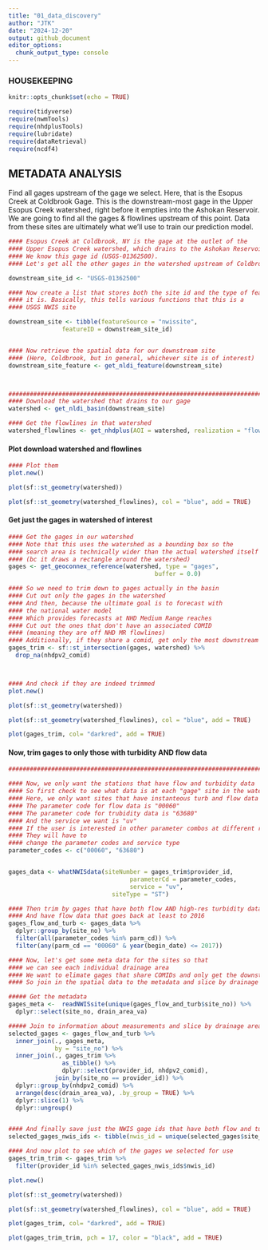 ```yaml
---
title: "01_data_discovery"
author: "JTK"
date: "2024-12-20"
output: github_document
editor_options: 
  chunk_output_type: console
---
```


### HOUSEKEEPING
```r
knitr::opts_chunk$set(echo = TRUE)

require(tidyverse)
require(nwmTools)
require(nhdplusTools)
require(lubridate)
require(dataRetrieval)
require(ncdf4)
```


## METADATA ANALYSIS

####### Find all gages upstream of the gage we select. Here, that is the Esopus Creek at Coldbrook Gage. This is the downstream-most gage in the Upper Esopus Creek watershed, right before it empties into the Ashokan Reservoir. We are going to find all the gages & flowlines upstream of this point. Data from these sites are ultimately what we'll use to train our prediction model.
```r
#### Esopus Creek at Coldbrook, NY is the gage at the outlet of the 
#### Upper Esopus Creek watershed, which drains to the Ashokan Reservoir
#### We know this gage id (USGS-01362500). 
#### Let's get all the other gages in the watershed upstream of Coldbrook site 

downstream_site_id <- "USGS-01362500"

#### Now create a list that stores both the site id and the type of feature
#### it is. Basically, this tells various functions that this is a
#### USGS NWIS site

downstream_site <- tibble(featureSource = "nwissite",
               featureID = downstream_site_id)


#### Now retrieve the spatial data for our downstream site
#### (Here, Coldbrook, but in general, whichever site is of interest)
downstream_site_feature <- get_nldi_feature(downstream_site)



###############################################################################
#### Download the watershed that drains to our gage
watershed <- get_nldi_basin(downstream_site)

#### Get the flowlines in that watershed
watershed_flowlines <- get_nhdplus(AOI = watershed, realization = "flowline")
```

#### Plot download watershed and flowlines
```r
#### Plot them
plot.new()

plot(sf::st_geometry(watershed))

plot(sf::st_geometry(watershed_flowlines), col = "blue", add = TRUE)
```

#### Get just the gages in watershed of interest
```r
#### Get the gages in our watershed
#### Note that this uses the watershed as a bounding box so the 
#### search area is technically wider than the actual watershed itself
#### (bc it draws a rectangle around the watershed)
gages <- get_geoconnex_reference(watershed, type = "gages",
                                         buffer = 0.0)

#### So we need to trim down to gages actually in the basin
#### Cut out only the gages in the watershed
#### And then, because the ultimate goal is to forecast with
#### the national water model
#### Which provides forecasts at NHD Medium Range reaches
#### Cut out the ones that don't have an associated COMID
#### (meaning they are off NHD MR flowlines)
#### Additionally, if they share a comid, get only the most downstream gage
gages_trim <- sf::st_intersection(gages, watershed) %>%
  drop_na(nhdpv2_comid)



#### And check if they are indeed trimmed
plot.new()

plot(sf::st_geometry(watershed))

plot(sf::st_geometry(watershed_flowlines), col = "blue", add = TRUE)

plot(gages_trim, col= "darkred", add = TRUE)
```

#### Now, trim gages to only those with turbidity AND flow data
```r
################################################################################

#### Now, we only want the stations that have flow and turbidity data
#### So first check to see what data is at each "gage" site in the watershed
#### Here, we only want sites that have instanteous turb and flow data
#### The parameter code for flow data is "00060"
#### The parameter code for trubidity data is "63680"
#### And the service we want is "uv"
#### If the user is interested in other parameter combos at different resolution
#### They will have to
#### change the parameter codes and service type
parameter_codes <- c("00060", "63680")


gages_data <- whatNWISdata(siteNumber = gages_trim$provider_id,
                                  parameterCd = parameter_codes,
                                  service = "uv",
                             siteType = "ST")

#### Then trim by gages that have both flow AND high-res turbidity data
#### And have flow data that goes back at least to 2016 
gages_flow_and_turb <- gages_data %>%
  dplyr::group_by(site_no) %>%
  filter(all(parameter_codes %in% parm_cd)) %>%
  filter(any(parm_cd == "00060" & year(begin_date) <= 2017)) 

#### Now, let's get some meta data for the sites so that
#### we can see each individual drainage area
#### We want to elimate gages that share COMIDs and only get the downstream most station
#### So join in the spatial data to the metadata and slice by drainage area

##### Get the metadata
gages_meta <-  readNWISsite(unique(gages_flow_and_turb$site_no)) %>%
  dplyr::select(site_no, drain_area_va)

##### Join to information about measurements and slice by drainage area
selected_gages <- gages_flow_and_turb %>%
  inner_join(., gages_meta,
             by = "site_no") %>%
  inner_join(., gages_trim %>%
               as_tibble() %>%
               dplyr::select(provider_id, nhdpv2_comid),
             join_by(site_no == provider_id)) %>%
  dplyr::group_by(nhdpv2_comid) %>%
  arrange(desc(drain_area_va), .by_group = TRUE) %>%
  dplyr::slice(1) %>%
  dplyr::ungroup()


#### And finally save just the NWIS gage ids that have both flow and turb data
selected_gages_nwis_ids <- tibble(nwis_id = unique(selected_gages$site_no))

#### And now plot to see which of the gages we selected for use 
gages_trim_trim <- gages_trim %>%
  filter(provider_id %in% selected_gages_nwis_ids$nwis_id)

plot.new()

plot(sf::st_geometry(watershed))

plot(sf::st_geometry(watershed_flowlines), col = "blue", add = TRUE)

plot(gages_trim, col= "darkred", add = TRUE)

plot(gages_trim_trim, pch = 17, color = "black", add = TRUE)

```

